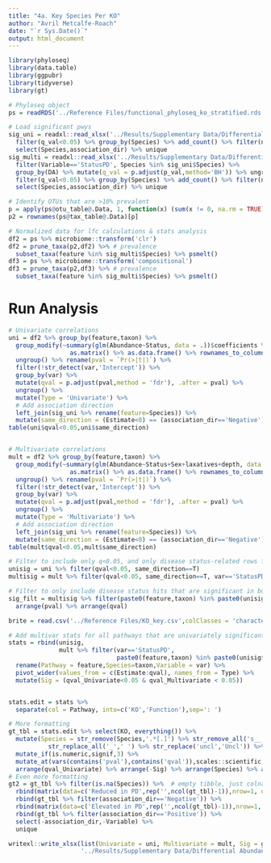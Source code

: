 ```yaml
---
title: "4a. Key Species Per KO"
author: "Avril Metcalfe-Roach"
date: "`r Sys.Date()`"
output: html_document
---
```


```r
library(phyloseq)
library(data.table)
library(ggpubr)
library(tidyverse)
library(gt)

# Phyloseq object
ps = readRDS('../Reference Files/functional_phyloseq_ko_stratified.rds')
```

```r
# Load significant pwys
sig_uni = readxl::read_xlsx('../Results/Supplementary Data/Differential Abundance/KO_Stats.xlsx',sheet='univar') %>% 
  filter(q_val<0.05) %>% group_by(Species) %>% add_count() %>% filter(n>1) %>% 
  select(Species,association_dir) %>% unique
sig_multi = readxl::read_xlsx('../Results/Supplementary Data/Differential Abundance/KO_Stats.xlsx',sheet='multivar') %>%
  filter(Variable=='StatusPD', Species %in% sig_uni$Species) %>% 
  group_by(DA) %>% mutate(q_val = p.adjust(p_val,method='BH')) %>% ungroup %>% 
  filter(q_val<0.05) %>% group_by(Species) %>% add_count() %>% filter(n>1) %>% 
  select(Species,association_dir) %>% unique

# Identify OTUs that are >10% prevalent
p = apply(ps@otu_table@.Data, 1, function(x) (sum(x != 0, na.rm = TRUE)/length(x[!is.na(x)]))>0.1)
p2 = rownames(ps@tax_table@.Data)[p]

# Normalized data for lfc calculations & stats analysis
df2 = ps %>% microbiome::transform('clr')
df2 = prune_taxa(p2,df2) %>% # prevalence
  subset_taxa(feature %in% sig_multi$Species) %>% psmelt()
df3 = ps %>% microbiome::transform('compositional') 
df3 = prune_taxa(p2,df3) %>% # prevalence
  subset_taxa(feature %in% sig_multi$Species) %>% psmelt()
```

# Run Analysis

```r
# Univariate correlations
uni = df2 %>% group_by(feature,taxon) %>% 
  group_modify(~summary(glm(Abundance~Status, data = .))$coefficients %>% 
                 as.matrix() %>% as.data.frame() %>% rownames_to_column('var')) %>% 
  ungroup() %>% rename(pval = `Pr(>|t|)`) %>% 
  filter(!str_detect(var,'Intercept')) %>% 
  group_by(var) %>% 
  mutate(qval = p.adjust(pval,method = 'fdr'), .after = pval) %>% 
  ungroup() %>% 
  mutate(Type = 'Univariate') %>% 
  # Add association direction
  left_join(sig_uni %>% rename(feature=Species)) %>% 
  mutate(same_direction = (Estimate<0) == (association_dir=='Negative'))
table(uni$qval<0.05,uni$same_direction)


# Multivariate correlations
mult = df2 %>% group_by(feature,taxon) %>% 
  group_modify(~summary(glm(Abundance~Status+Sex+laxatives+depth, data = .))$coefficients %>% 
                 as.matrix() %>% as.data.frame() %>% rownames_to_column('var')) %>% 
  ungroup() %>% rename(pval = `Pr(>|t|)`) %>% 
  filter(!str_detect(var,'Intercept')) %>% 
  group_by(var) %>%
  mutate(qval = p.adjust(pval,method = 'fdr'), .after = pval) %>% 
  ungroup() %>% 
  mutate(Type = 'Multivariate') %>% 
  # Add association direction
  left_join(sig_uni %>% rename(feature=Species)) %>% 
  mutate(same_direction = (Estimate<0) == (association_dir=='Negative'))
table(mult$qval<0.05,mult$same_direction)

# Filter to include only q<0.05, and only disease status-related rows for multivar
unisig = uni %>% filter(qval<0.05, same_direction==T)
multisig = mult %>% filter(qval<0.05, same_direction==T, var=='StatusPD')

# Filter to only include disease status hits that are significant in both uni and multivar results
sig_filt = multisig %>% filter(paste0(feature,taxon) %in% paste0(unisig$feature,unisig$taxon)) %>% 
  arrange(pval) %>% arrange(qval)
```

```r
brite = read.csv('../Reference Files/KO_key.csv',colClasses = 'character')

# Add multivar stats for all pathways that are univariately significant
stats = rbind(unisig, 
              mult %>% filter(var=='StatusPD',
                              paste0(feature,taxon) %in% paste0(unisig$feature,unisig$taxon))) %>% 
  rename(Pathway = feature,Species=taxon,Variable = var) %>% 
  pivot_wider(values_from = c(Estimate:qval), names_from = Type) %>% 
  mutate(Sig = (qval_Univariate<0.05 & qval_Multivariate < 0.05))


stats.edit = stats %>% 
  separate(col = Pathway, into=c('KO','Function'),sep=': ')

# More formatting
gt_tbl = stats.edit %>% select(KO, everything()) %>%
  mutate(Species = str_remove(Species,'.*[.]') %>% str_remove_all('s__') %>% 
           str_replace_all('_',' ') %>% str_replace('uncl','Uncl')) %>% 
  mutate_if(is.numeric,signif,3) %>% 
  mutate_at(vars(contains('pval'),contains('qval')),scales::scientific,3) %>% 
  arrange(qval_Univariate) %>% arrange(-Sig) %>% arrange(Species) %>% arrange(KO)
# Even more formatting
gt2 = gt_tbl %>% filter(is.na(Species)) %>%  # empty tibble, just colnames
  rbind(matrix(data=c('Reduced in PD',rep('',ncol(gt_tbl)-1)),nrow=1, dimnames=list(NULL,names(gt_tbl)))) %>% 
  rbind(gt_tbl %>% filter(association_dir=='Negative')) %>%
  rbind(matrix(data=c('Elevated in PD',rep('',ncol(gt_tbl)-1)),nrow=1, dimnames=list(NULL,names(gt_tbl)))) %>% 
  rbind(gt_tbl %>% filter(association_dir=='Positive')) %>% 
  select(-association_dir,-Variable) %>% 
  unique
```

```r
writexl::write_xlsx(list(Univariate = uni, Multivariate = mult, Sig = gt2),
                    '../Results/Supplementary Data/Differential Abundance/Stratified KO.xlsx')
```